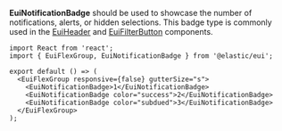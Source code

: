 **EuiNotificationBadge** should be used to showcase the number of notifications, alerts, or hidden selections. This badge type is commonly used in the [EuiHeader](../../layout/header.mdx) and [EuiFilterButton](../../navigation/buttons/filter-group.mdx) components.

```tsx interactive
import React from 'react';
import { EuiFlexGroup, EuiNotificationBadge } from '@elastic/eui';

export default () => (
  <EuiFlexGroup responsive={false} gutterSize="s">
    <EuiNotificationBadge>1</EuiNotificationBadge>
    <EuiNotificationBadge color="success">2</EuiNotificationBadge>
    <EuiNotificationBadge color="subdued">3</EuiNotificationBadge>
  </EuiFlexGroup>
);
```
